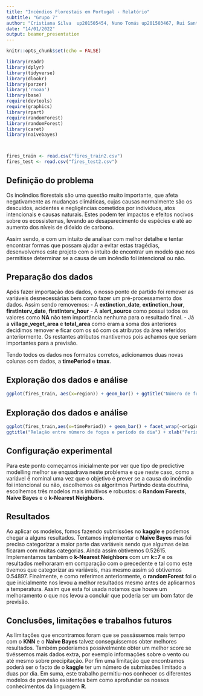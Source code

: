 ```yaml
---
title: "Incêndios Florestais em Portugal - Relatório"
subtitle: "Grupo 7"
author: "Cristiana Silva  up201505454, Nuno Tomás up201503467, Rui Santos up201805317"
date: "14/01/2022"
output: beamer_presentation
---
```


```r
knitr::opts_chunk$set(echo = FALSE)
```

```r
library(readr)
library(dplyr)
library(tidyverse)
library(dlookr)
library(parzer)
library('rnoaa')
library(base)
require(devtools)
require(graphics)
library(rpart)
require(randomForest)  
library(randomForest)
library(caret)
library(naivebayes)



fires_train <- read.csv("fires_train2.csv")
fires_test <- read.csv("fires_test2.csv")

```



## Definição do problema
Os incêndios florestais são uma questão muito importante, que afeta negativamente as mudanças climáticas, cujas causas normalmente são os descuidos, acidentes e negligências cometidos por indivíduos, atos intencionais e causas naturais. Estes podem ter impactos e efeitos nocivos sobre os ecossistemas, levando ao desaparecimento de espécies e até ao aumento dos níveis de dióxido de carbono.

Assim sendo, e com um intuito de analisar com melhor detalhe e tentar encontrar formas que possam ajudar a evitar estas tragédias, desenvolvemos este projeto com o intuito de encontrar um modelo que nos permitisse determinar se a causa de um incêndio foi intencional ou não.


## Preparação dos dados

Após fazer importação dos dados, o nosso ponto de partido foi remover as variáveis desnecessárias bem como fazer um pré-processamento dos dados.
Assim sendo removemos:
- A **extinction_date**, **extinction_hour**, **firstInterv_date**, **firstInterv_hour**
- A **alert_source** como possui todos os valores como **NA** não tem importância nenhuma para o resultado final.
- Já a **village_veget_area** e **total_area** como eram a soma dos anteriores decidimos remover e ficar com os só com os atributos da área referidos anteriormente.
Os restantes atributos mantivemos pois achamos que seriam importantes para a previsão.
 

Tendo todos os dados nos formatos corretos, adicionamos duas novas colunas com dados, a **timePeriod** e **tmax**.


## Exploração dos dados e análise
```r
ggplot(fires_train, aes(x=region)) + geom_bar() + ggtitle("Número de fogos por região") + xlab("Região") + ylab("Número de fogos") + theme(axis.text.x = element_text(angle = 25))

```


## Exploração dos dados e análise
```r
ggplot(fires_train,aes(x=timePeriod)) + geom_bar() + facet_wrap(~origin) +
ggtitle("Relação entre número de fogos e período do dia") + xlab("Período do dia") + ylab("Número de fogos") + theme(axis.text.x = element_text(angle = 25))
```


## Configuração experimental
Para este ponto começamos inicialmente por ver que tipo de predictive modelling melhor se enquadrava neste problema e que neste caso, como a variável é nominal uma vez que o objetivo é prever se a causa do incêndio foi intencional ou não, escolhemos os algoritmos 
Partindo desta doutrina, escolhemos três modelos mais intuitivos e robustos: o **Random Forests**, **Naive Bayes** e o **k-Nearest Neighbors**.



## Resultados
Ao aplicar os modelos, fomos fazendo submissões no **kaggle** e podemos chegar a alguns resultados.
Tentamos implementar o **Naive Bayes** mas foi preciso categorizar a maior parte das variáveis sendo que algumas delas ficaram com muitas categorias. Ainda assim obtivemos 0.52615.
Implementamos também o **k-Nearest Neighbors** com um **k=7** e os resultados melhoraram em comparação com o precedente e tal como este tivemos que categorizar as variáveis, mas mesmo assim só obtivemos 0.54897. 
Finalmente, e como referimos anteriormente, o **randomForest** foi o que inicialmente nos levou a melhor resultados mesmo antes de aplicarmos a temperatura. Assim que esta foi usada notamos que houve um melhoramento o que nos levou a concluir que poderia ser um bom fator de previsão.



## Conclusões, limitações e trabalhos futuros
As limitações que encontramos foram que se passássemos mais tempo com o **KNN** e o **Naive Bayes** talvez conseguíssemos obter melhores resultados.
Também poderíamos possivelmente obter um melhor score se tivéssemos mais dados extra, por exemplo informações sobre o vento ou até mesmo sobre precipitação.
Por fim uma limitação que encontramos poderá ser o facto de o **kaggle** ter um número de submissões limitado a duas por dia.
Em suma, este trabalho permitiu-nos conhecer os diferentes modelos de previsão existentes bem como aprofundar os nossos conhecimentos da linguagem **R**.